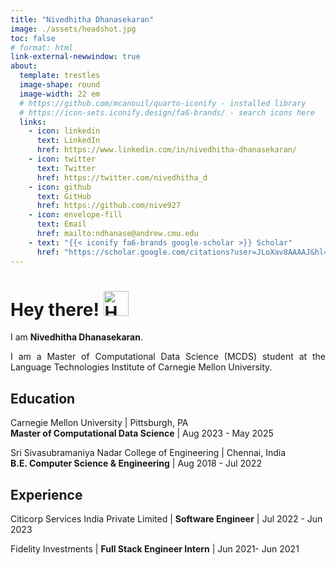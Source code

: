 ```yaml
---
title: "Nivedhitha Dhanasekaran"
image: ./assets/headshot.jpg
toc: false
# format: html
link-external-newwindow: true
about: 
  template: trestles
  image-shape: round
  image-width: 22 em
  # https://github.com/mcanouil/quarto-iconify - installed library
  # https://icon-sets.iconify.design/fa6-brands/ - search icons here
  links:
    - icon: linkedin
      text: LinkedIn
      href: https://www.linkedin.com/in/nivedhitha-dhanasekaran/
    - icon: twitter
      text: Twitter
      href: https://twitter.com/nivedhitha_d
    - icon: github
      text: GitHub
      href: https://github.com/nive927
    - icon: envelope-fill
      text: Email
      href: mailto:ndhanase@andrew.cmu.edu
    - text: "{{< iconify fa6-brands google-scholar >}} Scholar"
      href: "https://scholar.google.com/citations?user=JLoXav8AAAAJ&hl=en"
---
```


<h1 align="left">Hey there! <img alt="Hand Wave Gif" src="./assets/hand-wave.gif" width='40'/></h1>

<div style="text-align: justify"> 

  I am <strong>Nivedhitha Dhanasekaran</strong>. 
  
  I am a Master of Computational Data Science (MCDS) student at the Language Technologies Institute of Carnegie Mellon University.
  

</div>

:::{#hero-heading}

## Education

Carnegie Mellon University | Pittsburgh, PA
<br>
<strong>Master of Computational Data Science</strong> | Aug 2023 - May 2025

Sri Sivasubramaniya Nadar College of Engineering |  Chennai, India
<br>
<strong>B.E. Computer Science & Engineering</strong> | Aug 2018 - Jul 2022

## Experience

Citicorp Services India Private Limited | <strong>Software Engineer</strong> | Jul 2022 - Jun 2023

Fidelity Investments | <strong>Full Stack Engineer Intern</strong> | Jun 2021- Jun 2021

:::
